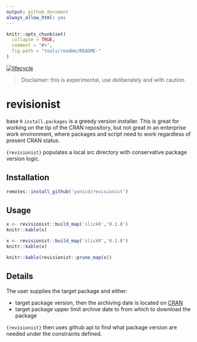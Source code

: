 ```yaml
---
output: github_document
always_allow_html: yes
---
```


<!-- README.md is generated from README.Rmd. Please edit that file -->

```r
knitr::opts_chunk$set(
  collapse = TRUE,
  comment = "#>",
  fig.path = "tools/readme/README-"
)
```

[![lifecycle](https://img.shields.io/badge/lifecycle-experimental-orange.svg)](https://www.tidyverse.org/lifecycle/#experimental)

> Disclaimer: this is experimental, use deliberately and with caution.

# revisionist

base `R` `install.packages` is a greedy version installer. This is great for working on the tip of the CRAN repository, but not great in an enterprise work environment, where packages and script need to work regardless of present CRAN status. 

`{revisionist}` populates a local src directory with conservative package version logic.

## Installation

``` r
remotes::install_github('yonicd/revisionist')
```

## Usage

```r
x <- revisionist::build_map('slickR','0.1.0')
knitr::kable(x)
```

```r
x <- revisionist::build_map('slickR','0.1.0')
knitr::kable(x)
```

```r
knitr::kable(revisionist::prune_map(x))
```

## Details

The user supplies the target package and either: 

  - target package version, then the archiving date is located on [CRAN](https://cran.r-project.org/src/contrib/Archive)
  - target package upper limit archive date to from which to download the package
  
  `{revisionist}` then uses github api to find what package version are needed under the constraints defined.

  
